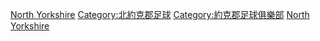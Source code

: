 [[Category:英格蘭各郡足球俱樂部|North Yorkshire]]
[[Category:北約克郡足球|Category:北約克郡足球]]
[[Category:約克郡足球俱樂部|Category:約克郡足球俱樂部]]
[[Category:東北英格蘭足球俱樂部|North Yorkshire]]